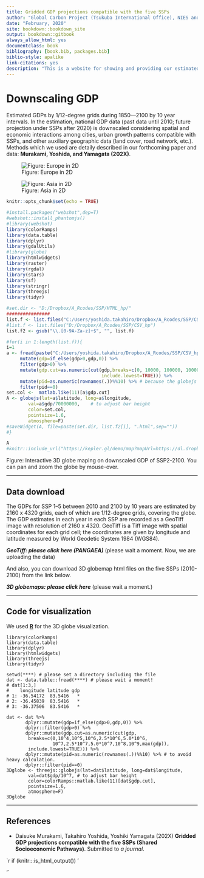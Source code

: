 ```yaml
--- 
title: Gridded GDP projections compatible with the five SSPs
author: "Global Carbon Project (Tsukuba International Office), NIES and ISM, Japan"
date: "February, 2020"
site: bookdown::bookdown_site
output: bookdown::gitbook
always_allow_html: yes
documentclass: book
bibliography: [book.bib, packages.bib]
biblio-style: apalike
link-citations: yes
description: "This is a website for showing and providing our estimated GDP with 1/12-degree grid-scale during 2000—2100 by 10 year intervals."
---
```


# Downscaling GDP {-}

Estimated GDPs by 1/12-degree grids during 1850—2100 by 10 year intervals. In the estimation, national GDP data (past data until 2010; future projection under SSPs after 2020) is downscaled considering spatial and economic interactions among cities, urban growth patterns compatible with SSPs, and other auxiliary geographic data (land cover, road network, etc.). Methods which we used are detaily described in our forthcoming paper and data: **Murakami, Yoshida, and Yamagata (202X)**.


![Figure: Europe in 2D](Euro_2-5D.png)

![Figure: Asia in 2D](Asia_2-5D.png)


```r
knitr::opts_chunk$set(echo = TRUE)

#install.packages("webshot",dep=T)
#webshot::install_phantomjs()
#library(webshot)
library(colorRamps)
library(data.table)
library(dplyr)
library(gdalUtils)
#library(globe)
library(htmlwidgets)
library(raster)
library(rgdal)
library(stars)
library(sf)
library(stringr)
library(threejs)
library(tidyr)

#set.dir <- "D:/Dropbox/A_Rcodes/SSP/HTML_hp/"
################
list.f <- list.files("C:/Users/yoshida.takahiro/Dropbox/A_Rcodes/SSP/CSV_hp")
#list.f <- list.files("D:/Dropbox/A_Rcodes/SSP/CSV_hp")
list.f2 <- gsub("\\.[0-9A-Za-z]+$", "", list.f)

#for(i in 1:length(list.f)){
i=1
a <- fread(paste("C:/Users/yoshida.takahiro/Dropbox/A_Rcodes/SSP/CSV_hp/",list.f[i],sep="")) %>%
     mutate(gdp=if_else(gdp>0,gdp,0)) %>%
     filter(gdp>0) %>%
     mutate(gdp.cut=as.numeric(cut(gdp,breaks=c(0, 10000, 100000, 1000000, 2500000, 5000000, 10000000, 25000000, 50000000, 100000000, 1000000000, max(gdp)), 
                                   include.lowest=TRUE))) %>%
     mutate(pid=as.numeric(rownames(.))%%10) %>% # because the globejs function cannot accept all points.
     filter(pid==0)
set.col <-  matlab.like(11)[a$gdp.cut]
A <- globejs(lat=a$latitude, long=a$longitude,
        val=a$gdp/70000000,    # to adjust bar height 
        color=set.col,
        pointsize=1.6,
        atmosphere=F)
#saveWidget(A, file=paste(set.dir, list.f2[i], ".html",sep=""))
#}
```


```r
A
#knitr::include_url("https://kepler.gl/demo/map?mapUrl=https://dl.dropboxusercontent.com/s/b4okyibxy94be4l/keplergl_t3rc9hk.json")
```
Figure: Interactive 3D globe maping on downscaled GDP of SSP2-2100. You can pan and zoom the globe by mouse-over.

----

## Data download {-}

The GDPs for SSP 1–5 between 2010 and 2100 by 10 years are estimated by 2160 x 4320 grids, each of which are 1/12-degree grids, covering the globe. The GDP estimates in each year in each SSP are recorded as a GeoTIff image with resolution of 2160 x 4320. GeoTiff is a Tiff image with spatial coordinates for each grid cell; the coordinates are given by longitude and latitude measured by World Geodetic System 1984 (WGS84).

***GeoTiff: please click here (PANGAEA)*** (please wait a moment. Now, we are uploading the data)

And also, you can download 3D globemap html files on the five SSPs (2010-2100) from the link below.

***3D globemaps: please click here*** (please wait a moment.)

----

## Code for visualization {-}

We used [**R**](https://www.r-project.org/) for the 3D globe visualization. 

```
library(colorRamps)
library(data.table)
library(dplyr)
library(htmlwidgets)
library(threejs)
library(tidyr)

setwd(****) # please set a directory including the file
dat <- data.table::fread(****) # please wait a moment!
# dat[1:3,]
#    longitude latitude gdp
# 1: -36.54172  83.5416   *
# 2: -36.45839  83.5416   *
# 3: -36.37506  83.5416   *

dat <- dat %>%
       dplyr::mutate(gdp=if_else(gdp>0,gdp,0)) %>%
       dplyr::filter(gdp>0) %>%
       dplyr::mutate(gdp.cut=as.numeric(cut(gdp,
        breaks=c(0,10^4,10^5,10^6,2.5*10^6,5.0*10^6,
                 10^7,2.5*10^7,5.0*10^7,10^8,10^9,max(gdp)), 
        include.lowest=TRUE))) %>%
       dplyr::mutate(pid=as.numeric(rownames(.))%%10) %>% # to avoid heavy calculation.
       dplyr::filter(pid==0)
3Dglobe <- threejs::globejs(lat=dat$latitude, long=dat$longitude,
        val=dat$gdp/10^7, # to adjust bar height 
        color=colorRamps::matlab.like(11)[dat$gdp.cut],
        pointsize=1.6,
        atmosphere=F)
3Dglobe        
```

----

## References {-}
- Daisuke Murakami, Takahiro Yoshida, Yoshiki Yamagata (202X) **Gridded GDP projections compatible with the five SSPs (Shared Socioeconomic Pathways)**. Submitted to *a journal*. 


`r if (knitr:::is_html_output()) '

'`

